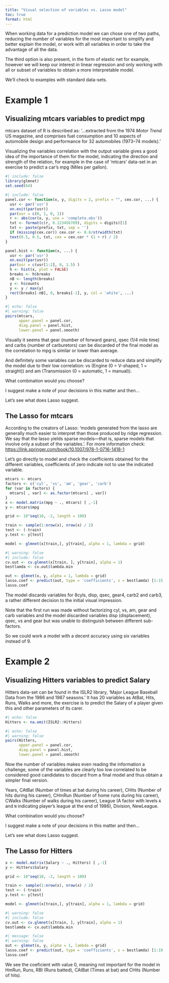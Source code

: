 ```yaml
---
title: "Visual selection of variables vs. Lasso model"
toc: true
format: html
---
```


When working data for a prediction model we can chose one of two paths, reducing the number of variables for the most important to simplify and better explain the model, or work with all variables in order to take the advantage of all the data.

The third option is also present, in the form of elastic net for example, however we will keep our interest in linear regression and only working with all or subset of variables to obtain a more interpretable model.

We'll check to examples with standard data-sets.

# Example 1

## Visualizing mtcars variables to predict mpg

mtcars dataset of R is described as: '...extracted from the 1974 *Motor Trend* US magazine, and comprises fuel consumption and 10 aspects of automobile design and performance for 32 automobiles (1973–74 models).'

Visualizing the variables correlation with the output variable gives a good idea of the importance of them for the model, indicating the direction and strength of the relation, for example in the case of 'mtcars' data-set in an exercise to predict a car's mpg (Miles per gallon).

```r
#| include: false
library(glmnet)
set.seed(64)
```

```r
#| include: false
panel.cor <- function(x, y, digits = 2, prefix = "", cex.cor, ...) {
  usr <- par('usr')
  on.exit(par(usr))
  par(usr = c(0, 1, 0, 1))
  r <- abs(cor(x, y, use = 'complete.obs'))
  txt <- format(c(r, 0.123456789), digits = digits)[1]
  txt <- paste(prefix, txt, sep = '')
  if (missing(cex.cor)) cex.cor <- 0.8/strwidth(txt)
  text(0.5, 0.5, txt, cex = cex.cor * (1 + r) / 2)
}

panel.hist <- function(x, ...) {
  usr <- par('usr')
  on.exit(par(usr))
  par(usr = c(usr[1:2], 0, 1.5) )
  h <- hist(x, plot = FALSE)
  breaks <- h$breaks
  nB <- length(breaks)
  y <- h$counts
  y <- y / max(y)
  rect(breaks[-nB], 0, breaks[-1], y, col = 'white', ...)
}
```

```r
#| echo: false
#| warning: false
pairs(mtcars,
      upper.panel = panel.cor,
      diag.panel = panel.hist,
      lower.panel = panel.smooth)

```

Visually it seems that gear (number of forward gears), qsec (1/4 mile time) and carbs (number of carburetors) can be discarded of the final model as the correlation to mpg is similar or lower than average.

And definitely some variables can be discarded to reduce data and simplify the model due to their low correlation: vs (Engine (0 = V-shaped, 1 = straight)) and am (Transmission (0 = automatic, 1 = manual)).

What combination would you choose?

I suggest make a note of your decisions in this matter and then...

Let's see what does Lasso suggest.

## The Lasso for mtcars

According to the creators of Lasso: 'models generated from the lasso are generally much easier to interpret than those produced by ridge regression. We say that the lasso yields sparse models—that is, sparse models that involve only a subset of the variables.'. For more information check: <https://link.springer.com/book/10.1007/978-1-0716-1418-1>

Let's go directly to model and check the coefficients obtained for the different variables, coefficients of zero indicate not to use the indicated variable.

```r
mtcars <- mtcars
factors <- c('cyl', 'vs', 'am', 'gear', 'carb')
for (var in factors) {
  mtcars[ , var] <- as.factor(mtcars[ , var])
}
x <- model.matrix(mpg ~ ., mtcars) [ ,-1]
y <- mtcars$mpg

grid <- 10^seq(10, -2, length = 100)
```

```r
train <- sample(1:nrow(x), nrow(x) / 2)
test <- (-train)
y.test <- y[test]
```

```r
model <- glmnet(x[train,], y[train], alpha = 1, lambda = grid)
```

```r
#| warning: false
#| include: false
cv.out <- cv.glmnet(x[train, ], y[train], alpha = 1)
bestlamda <- cv.out$lambda.min
```

```r
out <- glmnet(x, y, alpha = 1, lambda = grid)
lasso.coef <- predict(out, type = 'coefficients', s = bestlamda) [1:15, ]
lasso.coef
```

The model discards variables for 8cyls, disp, qsec, gear4, carb2 and carb3, a rather different decision to the initial visual impression.

Note that the first run was made without factorizing cyl, vs, am, gear and carb variables and the model discarded variables disp (displacement), qsec, vs and gear but was unable to distinguish between different sub-factors.

So we could work a model with a decent accuracy using six variables instead of 9.

# Example 2

## Visualizing Hitters variables to predict Salary

Hitters data-set can be found in the ISLR2 library, 'Major League Baseball Data from the 1986 and 1987 seasons.' It has 20 variables as AtBat, Hits, Runs, Walks and more, the exercise is to predict the Salary of a player given this and other parameters of its carer.

```r
#| echo: false
Hitters <- na.omit(ISLR2::Hitters)
```

```r
#| echo: false
#| warning: false
pairs(Hitters,
      upper.panel = panel.cor,
      diag.panel = panel.hist,
      lower.panel = panel.smooth)
```

Now the number of variables makes even reading the information a challenge, some of the variables are clearly too low correlated to be considered good candidates to discard from a final model and thus obtain a simpler final version.

Years, CAtBat (Number of times at bat during his career), CHits (Number of hits during his career), CHmRun (Number of home runs during his career), CWalks (Number of walks during his career), League (A factor with levels `A` and `N` indicating player's league at the end of 1986), Division, NewLeague.

What combination would you choose?

I suggest make a note of your decisions in this matter and then...

Let's see what does Lasso suggest.

## The Lasso for Hitters

```r
x <- model.matrix(Salary ~ ., Hitters) [ ,-1]
y <- Hitters$Salary

grid <- 10^seq(10, -2, length = 100)
```

```r
train <- sample(1:nrow(x), nrow(x) / 2)
test <- (-train)
y.test <- y[test]
```

```r
model <- glmnet(x[train,], y[train], alpha = 1, lambda = grid)
```

```r
#| warning: false
#| include: false
cv.out <- cv.glmnet(x[train, ], y[train], alpha = 1)
bestlamda <- cv.out$lambda.min
```

```r
#| message: false
#| warning: false
out <- glmnet(x, y, alpha = 1, lambda = grid)
lasso.coef <- predict(out, type = 'coefficients', s = bestlamda) [1:19, ]
lasso.coef
```

We see the coeficient with value 0, meaning not important for the model in HmRun, Runs, RBI (Runs batted), CAtBat (Times at bat) and CHits (Number of hits).
